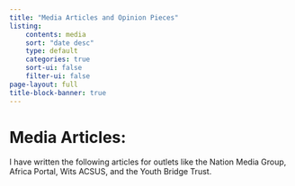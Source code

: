 ```yaml
---
title: "Media Articles and Opinion Pieces"
listing: 
    contents: media
    sort: "date desc"
    type: default
    categories: true
    sort-ui: false
    filter-ui: false
page-layout: full
title-block-banner: true
---
```


## 

# Media Articles:

I have written the following articles for outlets like the Nation Media Group, Africa Portal, Wits ACSUS, and the Youth Bridge Trust.
